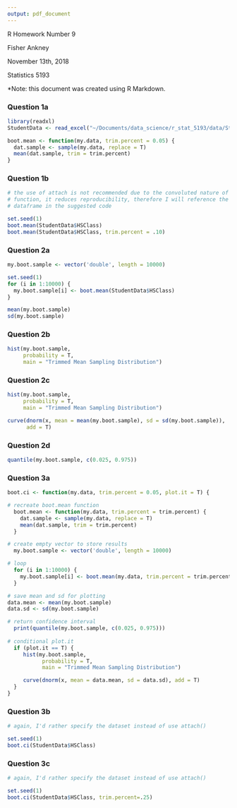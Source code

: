 ```yaml
---
output: pdf_document
---
```

R Homework Number 9

Fisher Ankney 

November 13th, 2018 

Statistics 5193 

*Note: this document was created using R Markdown.

\hfill

### Question 1a

```r
library(readxl)
StudentData <- read_excel("~/Documents/data_science/r_stat_5193/data/StudentData.xlsx")
```


```r
boot.mean <- function(my.data, trim.percent = 0.05) {
  dat.sample <- sample(my.data, replace = T)
  mean(dat.sample, trim = trim.percent)
}
```

\hfill

### Question 1b

```r
# the use of attach is not recommended due to the convoluted nature of the 
# function, it reduces reproducibility, therefore I will reference the 
# dataframe in the suggested code

set.seed(1)
boot.mean(StudentData$HSClass)
boot.mean(StudentData$HSClass, trim.percent = .10)
```

\pagebreak

### Question 2a

```r
my.boot.sample <- vector('double', length = 10000)

set.seed(1)
for (i in 1:10000) {
  my.boot.sample[i] <- boot.mean(StudentData$HSClass)
}

mean(my.boot.sample)
sd(my.boot.sample)
```

\hfill

### Question 2b

```r
hist(my.boot.sample,
     probability = T,
     main = "Trimmed Mean Sampling Distribution")
```

\pagebreak


### Question 2c

```r
hist(my.boot.sample,
     probability = T,
     main = "Trimmed Mean Sampling Distribution")

curve(dnorm(x, mean = mean(my.boot.sample), sd = sd(my.boot.sample)),
      add = T)
```

\hfill

### Question 2d

```r
quantile(my.boot.sample, c(0.025, 0.975))
```


\pagebreak

### Question 3a

```r
boot.ci <- function(my.data, trim.percent = 0.05, plot.it = T) {

# recreate boot.mean function
  boot.mean <- function(my.data, trim.percent = trim.percent) {
    dat.sample <- sample(my.data, replace = T)
    mean(dat.sample, trim = trim.percent)
  }

# create empty vector to store results
  my.boot.sample <- vector('double', length = 10000)

# loop
  for (i in 1:10000) {
    my.boot.sample[i] <- boot.mean(my.data, trim.percent = trim.percent)
  }

# save mean and sd for plotting
data.mean <- mean(my.boot.sample)
data.sd <- sd(my.boot.sample)

# return confidence interval
  print(quantile(my.boot.sample, c(0.025, 0.975)))
  
# conditional plot.it
  if (plot.it == T) {
     hist(my.boot.sample,
           probability = T,
           main = "Trimmed Mean Sampling Distribution")

     curve(dnorm(x, mean = data.mean, sd = data.sd), add = T)
  }
}

```

\pagebreak

### Question 3b

```r
# again, I'd rather specify the dataset instead of use attach()

set.seed(1)
boot.ci(StudentData$HSClass)
```

\pagebreak

### Question 3c

```r
# again, I'd rather specify the dataset instead of use attach()

set.seed(1)
boot.ci(StudentData$HSClass, trim.percent=.25)
```

